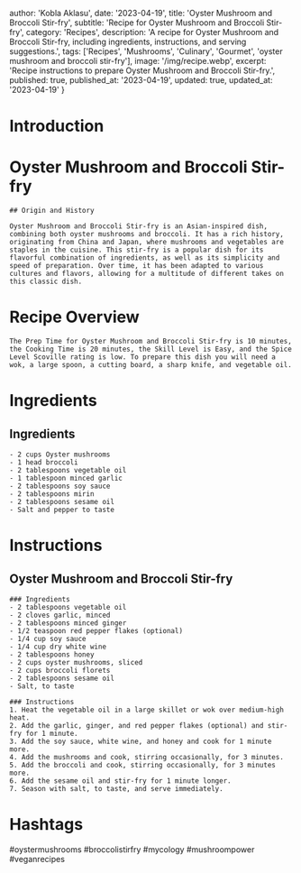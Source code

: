 
  author: 'Kobla Aklasu',
  date: '2023-04-19',
  title: 'Oyster Mushroom and Broccoli Stir-fry',
  subtitle: 'Recipe for Oyster Mushroom and Broccoli Stir-fry',
  category: 'Recipes',
  description: 'A recipe for Oyster Mushroom and Broccoli Stir-fry, including ingredients, instructions, and serving suggestions.',
  tags: ['Recipes', 'Mushrooms', 'Culinary', 'Gourmet', 'oyster mushroom and broccoli stir-fry'],
  image: '/img/recipe.webp',
  excerpt: 'Recipe instructions to prepare Oyster Mushroom and Broccoli Stir-fry.',
  published: true,
  published_at: '2023-04-19',
  updated: true,
  updated_at: '2023-04-19'
}


  # Introduction

# Oyster Mushroom and Broccoli Stir-fry
    
    ## Origin and History
    
    Oyster Mushroom and Broccoli Stir-fry is an Asian-inspired dish, combining both oyster mushrooms and broccoli. It has a rich history, originating from China and Japan, where mushrooms and vegetables are staples in the cuisine. This stir-fry is a popular dish for its flavorful combination of ingredients, as well as its simplicity and speed of preparation. Over time, it has been adapted to various cultures and flavors, allowing for a multitude of different takes on this classic dish.

# Recipe Overview

    The Prep Time for Oyster Mushroom and Broccoli Stir-fry is 10 minutes, the Cooking Time is 20 minutes, the Skill Level is Easy, and the Spice Level Scoville rating is low. To prepare this dish you will need a wok, a large spoon, a cutting board, a sharp knife, and vegetable oil.

# Ingredients

## Ingredients
    - 2 cups Oyster mushrooms
    - 1 head broccoli
    - 2 tablespoons vegetable oil
    - 1 tablespoon minced garlic
    - 2 tablespoons soy sauce
    - 2 tablespoons mirin
    - 2 tablespoons sesame oil
    - Salt and pepper to taste

# Instructions

## Oyster Mushroom and Broccoli Stir-fry
    
    ### Ingredients
    - 2 tablespoons vegetable oil
    - 2 cloves garlic, minced
    - 2 tablespoons minced ginger
    - 1/2 teaspoon red pepper flakes (optional)
    - 1/4 cup soy sauce
    - 1/4 cup dry white wine
    - 2 tablespoons honey
    - 2 cups oyster mushrooms, sliced
    - 2 cups broccoli florets
    - 2 tablespoons sesame oil
    - Salt, to taste
    
    ### Instructions
    1. Heat the vegetable oil in a large skillet or wok over medium-high heat. 
    2. Add the garlic, ginger, and red pepper flakes (optional) and stir-fry for 1 minute.
    3. Add the soy sauce, white wine, and honey and cook for 1 minute more.
    4. Add the mushrooms and cook, stirring occasionally, for 3 minutes.
    5. Add the broccoli and cook, stirring occasionally, for 3 minutes more.
    6. Add the sesame oil and stir-fry for 1 minute longer.
    7. Season with salt, to taste, and serve immediately.

# Hashtags

#oystermushrooms #broccolistirfry #mycology #mushroompower #veganrecipes



